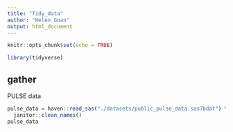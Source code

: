 ```yaml
---
title: "Tidy_data"
author: "Helen Guan"
output: html_document
---
```


```r
knitr::opts_chunk$set(echo = TRUE)

library(tidyverse)
```

## gather

PULSE data
```r
pulse_data = haven::read_sas("./datasets/public_pulse_data.sas7bdat") %>%
  janitor::clean_names()
pulse_data
```

